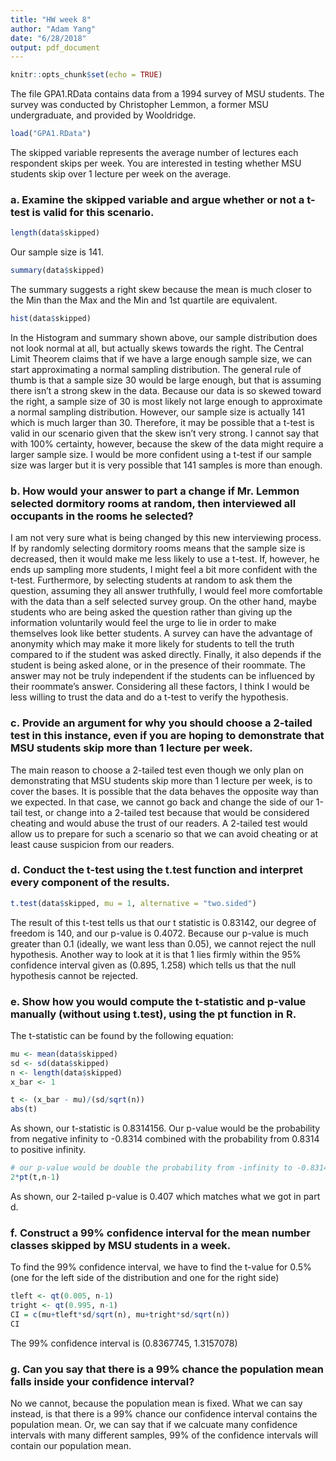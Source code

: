 ```yaml
---
title: "HW week 8"
author: "Adam Yang"
date: "6/28/2018"
output: pdf_document
---
```


```r
knitr::opts_chunk$set(echo = TRUE)
```
The file GPA1.RData contains data from a 1994 survey of MSU students. The survey was conducted by Christopher Lemmon, a former MSU undergraduate, and provided by Wooldridge.

```R
load("GPA1.RData")
```

The skipped variable represents the average number of lectures each respondent skips per week. You are
interested in testing whether MSU students skip over 1 lecture per week on the average.

### a. Examine the skipped variable and argue whether or not a t-test is valid for this scenario.
  
```R
length(data$skipped)
```

Our sample size is 141.

```R
summary(data$skipped)
```

The summary suggests a right skew because the mean is much closer to the Min than the Max and the Min and 1st quartile are equivalent.

```R
hist(data$skipped)
```
  
  In the Histogram and summary shown above, our sample distribution does not look normal at all, but actually skews towards the right. The Central Limit Theorem claims that if we have a large enough sample size, we can start approximating a normal sampling distribution. The general rule of thumb is that a sample size 30 would be large enough, but that is assuming there isn't a strong skew in the data. Because our data is so skewed toward the right, a sample size of 30 is most likely not large enough to approximate a normal sampling distribution. However, our sample size is actually 141 which is much larger than 30. Therefore, it may be possible that a t-test is valid in our scenario given that the skew isn't very strong. I cannot say that with 100% certainty, however, because the skew of the data might require a larger sample size. I would be more confident using a t-test if our sample size was larger but it is very possible that 141 samples is more than enough.
  
### b. How would your answer to part a change if Mr. Lemmon selected dormitory rooms at random, then interviewed all occupants in the rooms he selected?
  
  I am not very sure what is being changed by this new interviewing process. If by randomly selecting dormitory rooms means that the sample size is decreased, then it would make me less likely to use a t-test. If, however, he ends up sampling more students, I might feel a bit more confident with the t-test. Furthermore, by selecting students at random to ask them the question, assuming they all answer truthfully, I would feel more comfortable with the data than a self selected survey group. On the other hand, maybe students who are being asked the question rather than giving up the information voluntarily would feel the urge to lie in order to make themselves look like better students. A survey can have the advantage of anonymity which may make it more likely for students to tell the truth compared to if the student was asked directly. Finally, it also depends if the student is being asked alone, or in the presence of their roommate. The answer may not be truly independent if the students can be influenced by their roommate's answer. Considering all these factors, I think I would be less willing to trust the data and do a t-test to verify the hypothesis.
  
### c. Provide an argument for why you should choose a 2-tailed test in this instance, even if you are hoping to demonstrate that MSU students skip more than 1 lecture per week.
  
  The main reason to choose a 2-tailed test even though we only plan on demonstrating that MSU students skip more than 1 lecture per week, is to cover the bases. It is possible that the data behaves the opposite way than we expected. In that case, we cannot go back and change the side of our 1-tail test, or change into a 2-tailed test because that would be considered cheating and would abuse the trust of our readers. A 2-tailed test would allow us to prepare for such a scenario so that we can avoid cheating or at least cause suspicion from our readers.

  
### d. Conduct the t-test using the t.test function and interpret every component of the results.
  
```R
t.test(data$skipped, mu = 1, alternative = "two.sided")
```
  
  The result of this t-test tells us that our t statistic is 0.83142, our degree of freedom is 140, and our p-value is 0.4072. Because our p-value is much greater than 0.1 (ideally, we want less than 0.05), we cannot reject the null hypothesis. Another way to look at it is that 1 lies firmly within the 95% confidence interval given as (0.895, 1.258) which tells us that the null hypothesis cannot be rejected.
  
### e. Show how you would compute the t-statistic and p-value manually (without using t.test), using the pt function in R.
  
  The t-statistic can be found by the following equation:
  \begin{center}$t = \frac{\bar{X}-\mu}{s/\sqrt{n}}$\end{center}
  
```R
mu <- mean(data$skipped)
sd <- sd(data$skipped)
n <- length(data$skipped)
x_bar <- 1

t <- (x_bar - mu)/(sd/sqrt(n))
abs(t)
```
  
  As shown, our t-statistic is 0.8314156. Our p-value would be the probability from negative infinity to -0.8314 combined with the probability from 0.8314 to positive infinity.
  
```R
# our p-value would be double the probability from -infinity to -0.8314
2*pt(t,n-1)
```
  
  As shown, our 2-tailed p-value is 0.407 which matches what we got in part d.
  
### f. Construct a 99% confidence interval for the mean number classes skipped by MSU students in a week.
  
  To find the 99% confidence interval, we have to find the t-value for 0.5% (one for the left side of the distribution and one for the right side)
  
```R
tleft <- qt(0.005, n-1)
tright <- qt(0.995, n-1)
CI = c(mu+tleft*sd/sqrt(n), mu+tright*sd/sqrt(n))
CI
```
  
  The 99% confidence interval is (0.8367745, 1.3157078)
  
### g. Can you say that there is a 99% chance the population mean falls inside your confidence interval?
  
  No we cannot, because the population mean is fixed. What we can say instead, is that there is a 99% chance our confidence interval contains the population mean. Or, we can say that if we calcuate many confidence intervals with many different samples, 99% of the confidence intervals will contain our population mean.
  